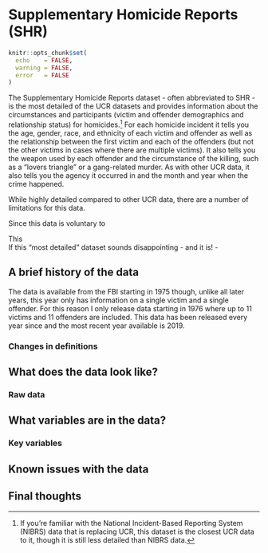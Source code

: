 # Supplementary Homicide Reports (SHR) {#shr}

```r
knitr::opts_chunk$set(
  echo    = FALSE,
  warning = FALSE,
  error   = FALSE
)
```

The Supplementary Homicide Reports dataset - often abbreviated to SHR -  is the most detailed of the UCR datasets and provides information about the circumstances and participants (victim and offender demographics and relationship status) for homicides.^[If you're familiar with the National Incident-Based Reporting System (NIBRS) data that is replacing UCR, this dataset is the closest UCR data to it, though it is still less detailed than NIBRS data.] For each homicide incident it tells you the age, gender, race, and ethnicity of each victim and offender as well as the relationship between the first victim and each of the offenders (but not the other victims in cases where there are multiple victims). It also tells you the weapon used by each offender and the circumstance of the killing, such as a "lovers triangle" or a gang-related murder. As with other UCR data, it also tells you the agency it occurred in and the month and year when the crime happened. 

While highly detailed compared to other UCR data, there are a number of limitations for this data. 

Since this data is voluntary to 

This    
If this "most detailed" dataset sounds disappointing - and it is! - 

## A brief history of the data

The data is available from the FBI starting in 1975 though, unlike all later years, this year only has information on a single victim and a single offender. For this reason I only release data starting in 1976 where up to 11 victims and 11 offenders are included. This data has been released every year since and the most recent year available is 2019. 

### Changes in definitions

## What does the data look like?

### Raw data



## What variables are in the data?

### Key variables

## Known issues with the data

## Final thoughts